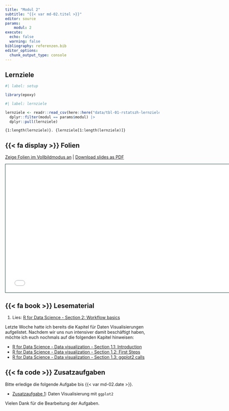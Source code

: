 ```yaml
---
title: "Modul 2"
subtitle: "{{< var md-02.titel >}}"
editor: source
params:
    modul: 2
execute: 
  echo: false
  warning: false
bibliography: referenzen.bib
editor_options: 
  chunk_output_type: console
---
```


## Lernziele

```r
#| label: setup

library(epoxy)
```

```r
#| label: lernziele

lernziele <- readr::read_csv(here::here("data/tbl-01-rstatszh-lernziele.csv")) |> 
  dplyr::filter(modul == params$modul) |>
  dplyr::pull(lernziele)

```

```epoxy
{1:length(lernziele)}. {lernziele[1:length(lernziele)]}
```

## {{< fa display >}} Folien

[Zeige Folien im Vollbildmodus an](../folien/md-02-datenvisualisierung.html) | [Download slides as PDF](https://github.com/rstatszh-k009/website/raw/main/folien/md-02-datenvisualisierung.pdf)

```{=html}
<iframe class="slide-deck" src="../folien/md-02-datenvisualisierung.html" height="420" width="747" style="border: 1px solid #123233;"></iframe>
```

## {{< fa book >}} Lesematerial

1. Lies: [R for Data Science - Section 2: Workflow basics](https://r4ds.hadley.nz/workflow-basics)

Letzte Woche hatte ich bereits die Kapitel für Daten Visualisierungen aufgelistet. Nachdem wir uns nun intensiver damit beschäftigt haben, möchte ich euch nochmals auf die folgenden Kapitel hinweisen:

- [R for Data Science - Data visualization - Section 1.1: Introduction](https://r4ds.hadley.nz/data-visualize#introduction)
- [R for Data Science - Data visualization - Section 1.2: First Steps](https://r4ds.hadley.nz/data-visualize#first-steps)
- [R for Data Science - Data visualization - Section 1.3: ggplot2 calls](https://r4ds.hadley.nz/data-visualize#sec-ggplot2-calls) 

## {{< fa code >}} Zusatzaufgaben

Bitte erledige die folgende Aufgabe bis {{< var md-02.date >}}.

-   [Zusatzaufgabe 1](../zusatzaufgaben/md-02/za-02-01-datenvisualisierung.qmd): Daten Visualisierung mit `ggplot2`

Vielen Dank für die Bearbeitung der Aufgaben.
